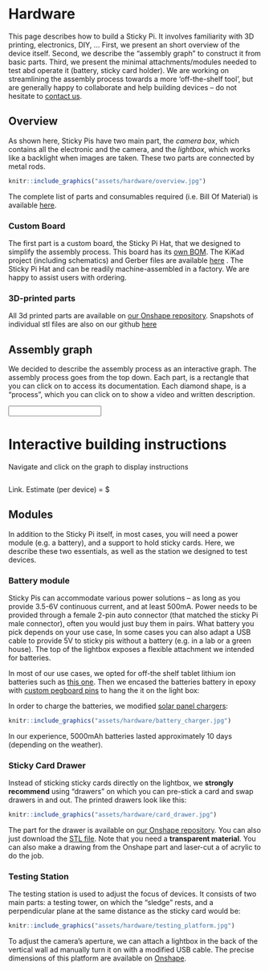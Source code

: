 # Hardware{#hardware}

This page describes how to build a Sticky Pi. It involves familiarity with 3D printing, electronics, DIY, ...
First, we present an short overview of the device itself.
Second, we describe the "assembly graph" to construct it from basic parts.
Third, we present the minimal attachments/modules needed to test abd operate it (battery, sticky card holder).
We are working on streamlining the assembly process towards a more 'off-the-shelf tool', but are generally happy to collaborate and help building devices -- do not hesitate to [contact us](/community#contact).


## Overview{-}

As shown here, Sticky Pis have two main part, the *camera box*, which contains all the electronic and the camera, and the *lightbox*, which works like a backlight when images are taken.
These two parts are connected by metal rods.

```r
knitr::include_graphics("assets/hardware/overview.jpg")
```

The complete list of parts and consumables required (i.e. Bill Of Material) is available [here](https://github.com/sticky-pi/sticky-pi-device/blob/main/hardware/BOM.csv).

### Custom Board{-}
The first part is a custom board, the Sticky Pi Hat, that we designed to simplify the assembly process.
This board has its [own BOM](https://github.com/sticky-pi/sticky-pi-device/blob/v2/hardware/sticky_pi_hat/pcbway_BOM.xls).
The KiKad project (including schematics) and Gerber files are available [here](https://github.com/sticky-pi/sticky-pi-device/tree/main/hardware/sticky_pi_hat) .
The Sticky Pi Hat and can be readily machine-assembled in a factory. We are happy to assist users with ordering.

### 3D-printed parts{-}
All 3d printed parts are available on [our Onshape repository](https://cad.onshape.com/documents/73922dc6e3c6d7006b309c14/w/7e4fb88a2e93b6adba33fd5a/e/0158242481e994e0d179a90f).
Snapshots of individual stl files are also on our github [here](https://github.com/sticky-pi/sticky-pi-device/blob/main/hardware/CAD)



## Assembly graph{-}

We decided to describe the assembly process as an interactive graph.
The assembly process goes from the top down.
Each part, is a rectangle that you can click on to access its documentation.
Each diamond shape, is a "process", which you can click on to show a video and written description.


```{=html}
<input id="search-bar"/>
<div class="container-fluid">
  <div class="row">
    <div id="doc-graph" class="col-lg-7 min-vh-100">

    </div>

    <div id="doc-info" class="col-lg-5">

        <h1> <img class="type_icon" /><span>Interactive building instructions</span></h1>
        <div class="init_only">
            <p>
                Navigate and click on the graph to display instructions
            </p>
        </div>
    <div class="process_only" style="display: none;">
        <video id='video' controls="controls" preload='none' width="250">
        <source id='mp4' src="" type='video/mp4' />
        </video>
    </div>




        <img class="part_only" />
        <div id="description">
        </div>
        <div id="note">
        </div>
        <div id="process-asset" class="process_only">
        </div>


        <div id="footer" class="part_only">
            <p> <a  target="_blank" id="link">Link</a>. Estimate (per device) = $<span id="price"></span> </p>
        </div>
    </div>
  </div>
</div>
```


## Modules{-}

In addition to the Sticky Pi itself, in most cases, you will need a power module (e.g. a battery), and a support to hold sticky cards.
Here, we describe these two essentials, as well as the station we designed to test devices.

### Battery module{-}

Sticky Pis can accommodate various power solutions -- as long as you provide 3.5-6V continuous current, and at least 500mA.
Power needs to be provided through a female 2-pin auto connector (that matched the sticky Pi male connector), often you would just buy them in pairs.
What battery you pick depends on your use case, In some cases you can also adapt a USB cable to provide 5V to sticky pis without a battery (e.g. in a lab or a green house).
The top of the lightbox exposes a flexible attachment we intended for batteries.

In most of our use cases, we opted for off-the shelf tablet lithium ion batteries such as [this one](https://www.aliexpress.com/item/32791077730.html?spm=a2g0o.order_list.0.0.4e4a18023yvNSH).
Then we encased the batteries battery in epoxy with [custom pegboard pins](https://cad.onshape.com/documents/73922dc6e3c6d7006b309c14/w/7e4fb88a2e93b6adba33fd5a/e/e36f0fdef7738a73acea5bae) to hang the it on the light box:

In order to charge the batteries, we modified [solar panel chargers](https://www.aliexpress.com/item/33034581059.html?spm=a2g0o.order_list.0.0.4e4a18023yvNSH):

```r
knitr::include_graphics("assets/hardware/battery_charger.jpg")
```

In our experience, 5000mAh batteries lasted approximately 10 days (depending on the weather).

### Sticky Card Drawer{-}

Instead of sticking sticky cards directly on the lightbox, we **strongly recommend** using "drawers" on which you can pre-stick a card
and swap drawers in and out. The printed drawers look like this:

```r
knitr::include_graphics("assets/hardware/card_drawer.jpg")
```

The part for the drawer is available on [our Onshape repository](https://cad.onshape.com/documents/73922dc6e3c6d7006b309c14/w/7e4fb88a2e93b6adba33fd5a/e/0158242481e994e0d179a90f).
You can also just download the [STL file](https://github.com/sticky-pi/sticky-pi-device/blob/main/hardware/CAD/card_drawer.stl).
Note that you need a **transparent material**.
You can also make a drawing from the Onshape part and laser-cut a of acrylic to do the job.

### Testing Station

The testing station is used to adjust the focus of devices.
It consists of two main parts: a testing tower, on which the "sledge" rests, and a perpendicular plane at the same distance as the sticky card would be:

```r
knitr::include_graphics("assets/hardware/testing_platform.jpg")
```

To adjust the camera's aperture, we can attach a lightbox in the back of the vertical wall ad manually turn it on with a modified USB cable.
The precise dimensions of this platform are available on [Onshape](https://cad.onshape.com/documents/73922dc6e3c6d7006b309c14/w/7e4fb88a2e93b6adba33fd5a/e/782e9337fe653799ee4f3028).
